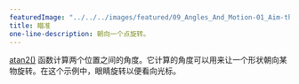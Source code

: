 ---
featuredImage: "../../../images/featured/09_Angles_And_Motion-01_Aim-thumbnail.png"
title: 瞄准
one-line-description: 朝向一个点旋转。
---

<a href="https://p5js.org/reference/#/p5/atan2" target="_blank">atan2()</a>
函数计算两个位置之间的角度。它计算的角度可以用来让一个形状朝向某物旋转。在这个示例中，眼睛旋转以便看向光标。
